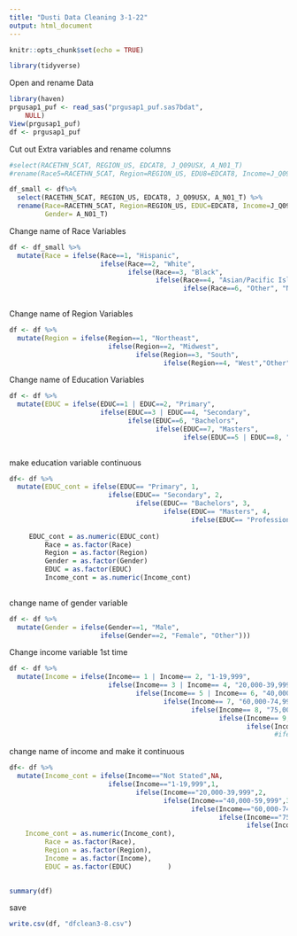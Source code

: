 ```yaml
---
title: "Dusti Data Cleaning 3-1-22"
output: html_document
---
```


```r
knitr::opts_chunk$set(echo = TRUE)
```

```r
library(tidyverse)
```

Open and rename Data

```r
library(haven)
prgusap1_puf <- read_sas("prgusap1_puf.sas7bdat", 
    NULL)
View(prgusap1_puf)
df <- prgusap1_puf
```
Cut out Extra variables and rename columns
```r

#select(RACETHN_5CAT, REGION_US, EDCAT8, J_Q09USX, A_N01_T)
#rename(Race5=RACETHN_5CAT, Region=REGION_US, EDU8=EDCAT8, Income=J_Q09USX, Gender = A_N01_T)

df_small <- df%>%
  select(RACETHN_5CAT, REGION_US, EDCAT8, J_Q09USX, A_N01_T) %>%
  rename(Race=RACETHN_5CAT, Region=REGION_US, EDUC=EDCAT8, Income=J_Q09USX,
         Gender= A_N01_T)

```

Change name of Race Variables
```r
df <- df_small %>%
  mutate(Race = ifelse(Race==1, "Hispanic",
                       ifelse(Race==2, "White",
                              ifelse(Race==3, "Black",
                                     ifelse(Race==4, "Asian/Pacific Islander",
                                            ifelse(Race==6, "Other", "Not Stated" ))))))
                                                   
```
Change name of Region Variables
```r
df <- df %>%
  mutate(Region = ifelse(Region==1, "Northeast",
                         ifelse(Region==2, "Midwest",
                                ifelse(Region==3, "South",
                                       ifelse(Region==4, "West","Other")))))

```
Change name of Education Variables
```r
df <- df %>%
  mutate(EDUC = ifelse(EDUC==1 | EDUC==2, "Primary",
                       ifelse(EDUC==3 | EDUC==4, "Secondary",
                              ifelse(EDUC==6, "Bachelors",
                                     ifelse(EDUC==7, "Masters",
                                            ifelse(EDUC==5 | EDUC==8, "Professional", "Other"))))))
                                                   
```

make education variable continuous 
```r

df<- df %>%
  mutate(EDUC_cont = ifelse(EDUC== "Primary", 1,
                         ifelse(EDUC== "Secondary", 2,
                                ifelse(EDUC== "Bachelors", 3,
                                       ifelse(EDUC== "Masters", 4,
                                              ifelse(EDUC== "Professional", 5,0))))))
                                                     
     EDUC_cont = as.numeric(EDUC_cont)
         Race = as.factor(Race)
         Region = as.factor(Region)
         Gender = as.factor(Gender)
         EDUC = as.factor(EDUC)
         Income_cont = as.numeric(Income_cont)
 
```


change name of gender variable
```r
df <- df %>%
  mutate(Gender = ifelse(Gender==1, "Male",
                       ifelse(Gender==2, "Female", "Other")))
```

Change income variable 1st time
```r
df <- df %>%
  mutate(Income = ifelse(Income== 1 | Income== 2, "1-19,999",
                         ifelse(Income== 3 | Income== 4, "20,000-39,999",
                                ifelse(Income== 5 | Income== 6, "40,000-59,999",
                                       ifelse(Income== 7, "60,000-74,999",
                                              ifelse(Income== 8, "75,000-99,999",
                                                     ifelse(Income== 9, "100,000-149,999",
                                                            ifelse(Income== 10, "150,000 +", "Other" ))))))))
                                                                   #ifelse(Income== 11 | Income== is.na(NA), "Not Stated", "Other Income"))))))))) 
```


change name of income and make it continuous
```r
df<- df %>%
  mutate(Income_cont = ifelse(Income=="Not Stated",NA,
                         ifelse(Income=="1-19,999",1,
                                ifelse(Income=="20,000-39,999",2,
                                       ifelse(Income=="40,000-59,999",3,
                                              ifelse(Income=="60,000-74,999",4,
                                                     ifelse(Income=="75,000-99,999",5,
                                                            ifelse(Income=="100,000-149,999",6,0))))))),
    Income_cont = as.numeric(Income_cont),
         Race = as.factor(Race),
         Region = as.factor(Region),
         Income = as.factor(Income),
         EDUC = as.factor(EDUC)         )
  

summary(df)
```
save
```r

write.csv(df, "dfclean3-8.csv")
```


